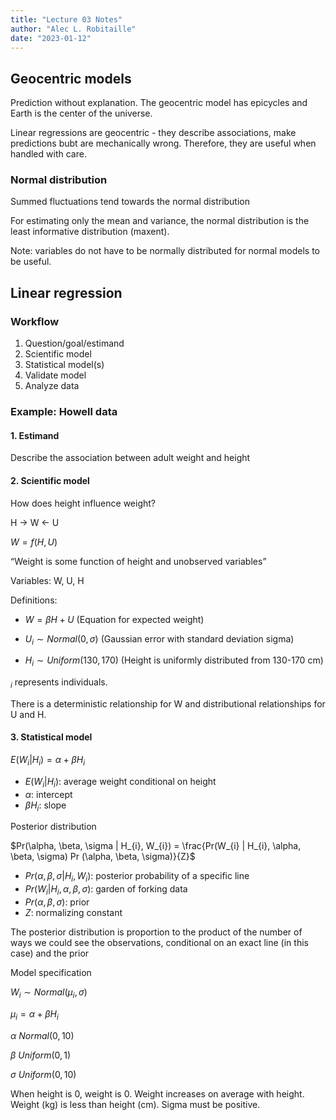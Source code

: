 ```yaml
---
title: "Lecture 03 Notes"
author: "Alec L. Robitaille"
date: "2023-01-12"
---
```



## Geocentric models

Prediction without explanation. The geocentric model has epicycles and Earth 
is the center of the universe. 

Linear regressions are geocentric - they describe associations, make predictions
bubt are mechanically wrong. Therefore, they are useful when handled with care. 


### Normal distribution

Summed fluctuations tend towards the normal distribution

For estimating only the mean and variance, the normal distribution is the 
least informative distribution (maxent).

Note: variables do not have to be normally distributed for normal models 
to be useful. 


## Linear regression

### Workflow

1. Question/goal/estimand
1. Scientific model
1. Statistical model(s)
1. Validate model
1. Analyze data


### Example: Howell data

#### 1. Estimand

Describe the association between adult weight and height

#### 2. Scientific model

How does height  influence weight? 

H -> W <- U

$W = f(H, U)$

"Weight is some function of height and unobserved variables"


Variables: W, U, H

Definitions: 

- $W = \beta H + U$ (Equation for expected weight)

- $U_{i} \sim Normal(0, \sigma)$ (Gaussian error with standard deviation sigma)

- $H_{i} \sim Uniform(130, 170)$ (Height is uniformly distributed from 130-170 cm)

$_{i}$ represents individuals. 

There is a deterministic relationship for W and distributional relationships
for U and H. 


#### 3. Statistical model

$E(W_{i} | H_{i}) = \alpha + \beta H_{i}$

- $E(W_{i} | H_{i})$: average weight conditional on height
- $\alpha$: intercept
- $\beta H_{i}$: slope


Posterior distribution

$Pr(\alpha, \beta, \sigma | H_{i}, W_{i}) = \frac{Pr(W_{i} | H_{i}, \alpha, \beta, \sigma) Pr (\alpha, \beta, \sigma)}{Z}$


- $Pr(\alpha, \beta, \sigma | H_{i}, W_{i})$: posterior probability of a specific line
- $Pr(W_{i} | H_{i}, \alpha, \beta, \sigma)$: garden of forking data
- $Pr (\alpha, \beta, \sigma)$: prior
- $Z$: normalizing constant

The posterior distribution is proportion to the product of the number of ways we
could see the observations, conditional on an exact line (in this case) and the prior


Model specification

$W_{i} \sim Normal(\mu_{i}, \sigma)$

$\mu_{i} = \alpha + \beta H_{i}$

$\alpha ~ Normal(0, 10)$

$\beta ~ Uniform(0, 1)$

$\sigma ~ Uniform(0, 10)$


When height is 0, weight is 0. Weight increases on average with height. Weight (kg) is 
less than height (cm). Sigma must be positive. 

